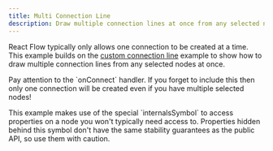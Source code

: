 ```yaml
---
title: Multi Connection Line
description: Draw multiple connection lines at once from any selected nodes.
---
```



<ExampleLayout>

React Flow typically only allows one connection to be created at a time. This
example builds on the [custom connection line](/examples/edges/custom-connectionline)
example to show how to draw multiple connection lines from any selected nodes at
once.

<Callout type="info">
  Pay attention to the `onConnect` handler. If you forget to include this then
  only one connection will be created even if you have multiple selected nodes!
</Callout>

<RemoteCodeViewer
  route="examples/edges/multi-connection-line"
  framework="react"
/>

<Callout type="warning">
  This example makes use of the special `internalsSymbol` to access properties
  on a node you won't typically need access to. Properties hidden behind this
  symbol don't have the same stability guarantees as the public API, so use them
  with caution.
</Callout>

</ExampleLayout>
